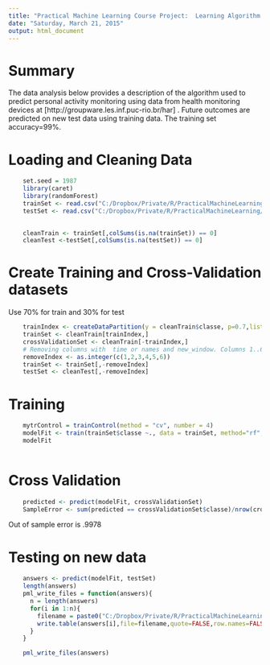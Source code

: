 ```yaml
---
title: "Practical Machine Learning Course Project:  Learning Algorithm for Personal Activity Monitoring"
date: "Saturday, March 21, 2015"
output: html_document
---
```

#   Summary

The data analysis below provides a description of the algorithm used to predict personal activity monitoring using data from health monitoring devices at [http://groupware.les.inf.puc-rio.br/har] . Future outcomes are predicted on new test data using training data. The training set accuracy=99%.

#   Loading and Cleaning Data

```r
    set.seed = 1987
    library(caret)
    library(randomForest)
    trainSet <- read.csv("C:/Dropbox/Private/R/PracticalMachineLearning/pml-training.csv", na.strings=c("NA",""))
    testSet <- read.csv("C:/Dropbox/Private/R/PracticalMachineLearning/pml-testing.csv", na.strings=c("NA",""))
    

    cleanTrain <- trainSet[,colSums(is.na(trainSet)) == 0]
    cleanTest <-testSet[,colSums(is.na(testSet)) == 0]
```

#   Create Training and Cross-Validation datasets
Use 70% for train and 30% for test

```r
    trainIndex <- createDataPartition(y = cleanTrain$classe, p=0.7,list=FALSE)
    trainSet <- cleanTrain[trainIndex,]
    crossValidationSet <- cleanTrain[-trainIndex,]
    # Removing columns with  time or names and new_window. Columns 1..6
    removeIndex <- as.integer(c(1,2,3,4,5,6))
    trainSet <- trainSet[,-removeIndex]
    testSet <- cleanTest[,-removeIndex]
```

#   Training
```r
    mytrControl = trainControl(method = "cv", number = 4)
    modelFit <- train(trainSet$classe ~., data = trainSet, method="rf", trControl = mytrControl)
    modelFit
    
```

#   Cross Validation
```r
    predicted <- predict(modelFit, crossValidationSet)
    SampleError <- sum(predicted == crossValidationSet$classe)/nrow(crossValidationSet)
```

Out of sample error is .9978

#   Testing on new data
```r
    answers <- predict(modelFit, testSet)
    length(answers)
    pml_write_files = function(answers){
      n = length(answers)
      for(i in 1:n){
        filename = paste0("C:/Dropbox/Private/R/PracticalMachineLearning/problem_id_",i,".txt")
        write.table(answers[i],file=filename,quote=FALSE,row.names=FALSE,col.names=FALSE)
      }
    }
```

```r
    pml_write_files(answers)
```

